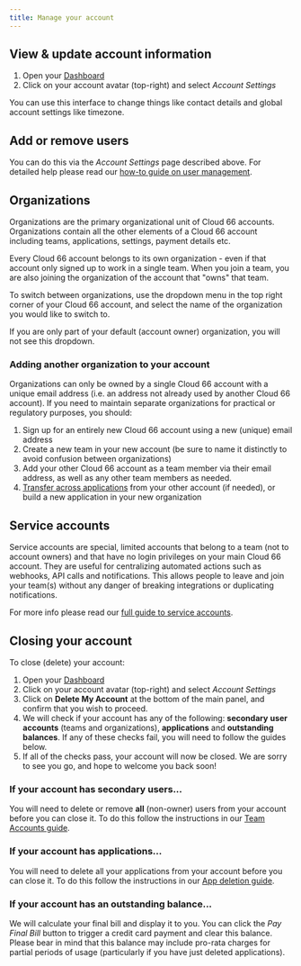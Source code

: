 ```yaml
---
title: Manage your account
---
```


## View & update account information

1. Open your [Dashboard](https://app.cloud66.com/dashboard)
2. Click on your account avatar (top-right) and select *Account Settings*

You can use this interface to change things like contact details and global account settings like timezone. 

## Add or remove users

You can do this via the *Account Settings* page described above. For detailed help please read our [how-to guide on user management](/:product/:version?/account/team-accounts).

## Organizations

Organizations are the primary organizational unit of Cloud 66 accounts. Organizations contain all the other elements of a Cloud 66 account including teams, applications, settings, payment details etc.

Every Cloud 66 account belongs to its own organization - even if that account only signed up to work in a single team. When you join a team, you are also joining the organization of the account that "owns" that team.

To switch between organizations, use the dropdown menu in the top right corner of your Cloud 66 account, and select the name of the organization you would like to switch to.

<Callout type="info" title="No dropdown?">
If you are only part of your default (account owner) organization, you will not see this dropdown.
</Callout>

### Adding another organization to your account

Organizations can only be owned by a single Cloud 66 account with a unique email address (i.e. an address not already used by another Cloud 66 account). If you need to maintain separate organizations for practical or regulatory purposes, you should:

1. Sign up for an entirely new Cloud 66 account using a new (unique) email address
2. Create a new team in your new account (be sure to name it distinctly to avoid confusion between organizations)
3. Add your other Cloud 66 account as a team member via their email address, as well as any other team members as needed.
4. [Transfer across applications](/:product/:version?/account/application-transfer) from your other account (if needed), or build a new application in your new organization

## Service accounts

Service accounts are special, limited accounts that belong to a team (not to account owners) and that have no login privileges on your main Cloud 66 account. They are useful for centralizing automated actions such as webhooks, API calls and notifications. This allows people to leave and join your team(s) without any danger of breaking integrations or duplicating notifications. 

For more info please read our [full guide to service accounts](/:product/:version?/account/service-accounts).

## Closing your account

To close (delete) your account:

1. Open your [Dashboard](https://app.cloud66.com/dashboard)
2. Click on your account avatar (top-right) and select *Account Settings*
3. Click on **Delete My Account** at the bottom of the main panel, and confirm that you wish to proceed.
4. We will check if your account has any of the following: **secondary** **user accounts** (teams and organizations), **applications** and **outstanding balances**. If any of these checks fail, you will need to follow the guides below.
5. If all of the checks pass, your account will now be closed. We are sorry to see you go, and hope to welcome you back soon!

### If your account has secondary users...

You will need to delete or remove **all** (non-owner) users from your account before you can close it. To do this follow the instructions in our [Team Accounts guide](/:product/:version?/account/team-accounts#deleting-user-accounts--teams). 

### If your account has applications...

You will need to delete all your applications from your account before you can close it. To do this follow the instructions in our [App deletion guide](/:product/:version?/cloud-66-101/adding-updating-deleting#deleting-an-application).

### If your account has an outstanding balance...

We will calculate your final bill and display it to you. You can click the *Pay Final Bill* button to trigger a credit card payment and clear this balance. Please bear in mind that this balance may include pro-rata charges for partial periods of usage (particularly if you have just deleted applications).

